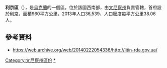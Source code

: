 {{Infobox Ukrainian raion
| name           = 利京區
| Ukrainian_name = Літинський район
| image_skyline  =
| image_shield   = Litinski.png
| image_flag     = Flag of Litynsky raion.svg
| image_map      = Litynskyi-Raion.png
| mapsize        = 125px
| region        = [[文尼察州|文尼察州]]
| region_flag = {{flagicon|Vinnytsia Oblast}}
| city_councils            = 0
| town_councils            = 1 
| village_councils            = 21
| villages            = 59
| settlements      = 
| date_created   = 1923 
| population     = {{decrease}} 36,008
| population_as_of  = 2015
| area_km2       = 960
| elevation_m    = 
|latd = 49
|latm = 19
|lats = 38
|latNS = N
|longd = 28
|longm = 05
|longs =00
|longEW = E
| admin_center   = [[利京|利京]]
| governor       = Volodymyr Hymychuk
| raion_phone_code = 4347
| postal_index   = 22300—22364
| website        = https://web.archive.org/web/20140222054336/http://litin-rda.gov.ua/
}}

'''利京區'''（{{lang-uk|Літинський район}}），是[[烏克蘭|烏克蘭]]的一個區，位於該國西南部，由[[文尼察州|文尼察州]]負責管轄，首府設於[[利京|利京]]，面積960平方公里，2013年人口36,539，人口密度每平方公里38.06人。

==參考資料==
* https://web.archive.org/web/20140222054336/http://litin-rda.gov.ua/

{{coord|49|19|38|N|28|05|00|E|type:adm2nd_source:kolossus-itwiki|display=title}}

{{文尼察州行政区划}}

[[Category:文尼察州區份|Category:文尼察州區份]]
[[Category:利京區|*]]

{{Vinnytsia-geo-stub}}